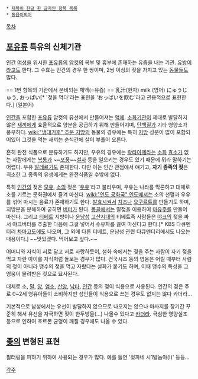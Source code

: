  * [[제목이 한글 한 글자인 항목 목록]]
 * [[동음이의어]]

[[목차]]

== [[포유류]] 특유의 신체기관 ==
[[인간]] [[여성]]을 위시한 [[포유류]]의 [[암컷]]의 복부 및 흉부에 존재하는 유즙을 내는 기관. [[유방]]이라고도 한다.
그 수효는 인간의 경우 한 쌍이며, 2쌍 이상의 젖을 가지고 있는 [[동물]]들도 많다.

== 1번 항목의 기관에서 분비되는 체액(=유즙) ==
乳汁(한자)
milk (영어)
にゅうじゅう, おっぱい[* '젖을 먹다'라는 표현을 'おっぱいを飮む'라고 관용적으로 표현한다.] (일본어)

[[인간]]을 포함한 [[포유류]] 암컷의 유선에서 만들어져는 [[액체]]. [[소화기관]]이 제대로 발달하지 않은 [[새끼]]에게 효율적으로 양분을 공급하기 위해 만들어지며, [[단백질]]과 기타 영양소가 풍부하다. [[wiki:"냉대기후" 추운 지방]]의 동물의 경우에는 특히 [[지방]] 성분이 많이 포함되어있어 그것을 먹는 새끼는 순식간에 살이 부풀어 오른다.

흔히 완전 식품으로 분류하기도 하지만, 우유의 경우에는 [[락타아제]]라는 [[소화]] [[효소]]가 없는 사람에게는 [[복통]]과 ~~[[포풍]]~~[[설사]] 등을 일으키는 경우도 있기 때문에 뭐라 말하기는 어렵다. 우유 [[알레르기]]도 존재한다. 다만 이는 인간 관점에서 얘기고, '''자기 종족의 젖'''은 최소한 그 종족의 유생에게는 완전식품일 수밖에 없다.

특히 [[인간]]의 젖은 [[모유]], [[소]]의 젖은 '[[우유]]'라고 불리우며, 우유는 나라를 막론하고 대체로 소를 기르는 문화권에서 즐겨 마신다. [[wiki:"인도 공화국" 인도]]에서는 소의 선혈과 우유를 섞어 마시는 음료가 존재하기도 한다. [[발효]]시켜서 [[치즈]]나 [[요구르트]]를 만들기도 하며, 지방분을 분해하여 굳히면 [[버터]]가 된다. [[몽골]]에서는 말젖을 이용하여 [[마유주]]를 만들어 마신다. 그리고 [[티베트]] 지방이나 [[운남성]] [[고산]]지대의 티베트족 사람들은 [[야크]]의 젖을 짜서 야크버터를 추출한 다음에 그걸 넣어서 수유차를 끓여 마신다고 한다.[* KBS 다큐멘터리 [[차마고도]]에도 나오며, 그 외에 다른 티베트, 운남성 관련 다큐멘터리에서도 나오는 내용이다.] ~~맛있겠다. 먹어보고 싶다.~~

어머니와 자식이 서로 닮고 서로 사랑하듯이, 설화 속에서는 젖을 주는 사람이 자기 젖을 먹고 자란 아이를 자식처럼 돌보는 경우가 많다. 건국시조 등의 영웅은 어릴 때부터 사람의 젖이 아니라 맹수의 젖을 먹고 자랐다는 설화가 붙기도 하며, 이때 맹수의 특성을 그 영웅이 물려받은 것으로 묘사된다.

대체로 소, [[말]], [[양]], [[염소]], [[산양]], [[낙타]], [[인간]] 등의 젖이 식용으로 사용된다. 인간의 젖은 주로 0~2세 영유아들이 소비하지만 성인들이 식용으로 쓰는 경우도 없지는 않다 카더라...

기본적으로 남성에서는 유선이 발달하지 않으므로 나오지는 않으나 마사지를 장기간 꾸준히 해서 유선을 자극하면 젖이 한두방울(...) 나올수 있다고 [[카더라]]. 극심한 영양실조 등으로 인하여 호르몬 균형이 깨질 경우에도 나올 수 있다.

== [[좆]]의 변형된 표현 ==
필터링을 피하기 위하여 사용되는 경우가 많다.
예를 들연 '젖까네 시1발놈아(!)' 등등...

[[각주]]
